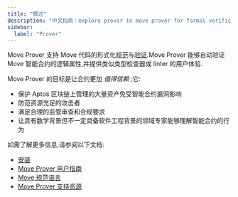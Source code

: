 ```yaml
---
title: "概述"
description: "中文指南：explore prover in move prover for formal verification of smart contracts."
sidebar:
  label: "Prover"
---
```


Move Prover 支持 Move 代码的形式化[规范](/zh/build/smart-contracts/prover/spec-lang)与[验证](/zh/build/smart-contracts/prover/prover-guide).Move Prover 能够自动验证 Move 智能合约的逻辑属性,并提供类似类型检查器或 linter 的用户体验.

Move Prover 的目标是让合约更加 _值得信赖_ ;它:

- 保护 Aptos 区块链上管理的大量资产免受智能合约漏洞影响
- 防范资源充足的攻击者
- 满足合理的监管审查和合规要求
- 让具有数学背景但不一定具备软件工程背景的领域专家能够理解智能合约的行为

如需了解更多信息,请参阅以下文档:

- [安装](/zh/build/cli/setup-cli/install-move-prover)
- [Move Prover 用户指南](/zh/build/smart-contracts/prover/prover-guide)
- [Move 规范语言](/zh/build/smart-contracts/prover/spec-lang)
- [Move Prover 支持资源](/zh/build/smart-contracts/prover/supporting-resources)
